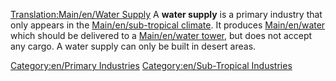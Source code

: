 [[Translation:Main/en/Water Supply]]{{en/-}}
{{en/Industries|image=Watersupply.png
|name=Water Supply
|climates=[[Main/en/Climates#Sub-tropical]]
|accepts=Nothing
|produces=[[Main/en/Water]]
}}
A '''water supply''' is a primary industry that only appears in the [[Main/en/sub-tropical climate]]. It produces [[Main/en/water]] which should be delivered to a [[Main/en/water tower]], but does not accept any cargo. A water supply can only be built in desert areas.

{{en/Navbox Industries}}

[[Category:en/Primary Industries]]
[[Category:en/Sub-Tropical Industries]]